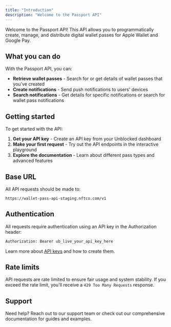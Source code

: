 ```yaml
---
title: "Introduction"
description: "Welcome to the Passport API"
---
```


Welcome to the Passport API! This API allows you to programmatically create, manage, and distribute digital wallet passes for Apple Wallet and Google Pay.

## What you can do

With the Passport API, you can:

- **Retrieve wallet passes** - Search for or get details of wallet passes that you've created
- **Create notifications** - Send push notifications to users' devices
- **Search notifications** - Get details for specific notifications or search for wallet pass notifications

## Getting started

To get started with the API:

1. **Get your API key** - Create an API key from your Unblocked dashboard
2. **Make your first request** - Try out the API endpoints in the interactive playground
3. **Explore the documentation** - Learn about different pass types and advanced features

## Base URL

All API requests should be made to:

```
https://wallet-pass-api-staging.nftco.com/v1
```

## Authentication

All requests require authentication using an API key in the Authorization header:

```bash
Authorization: Bearer ub_live_your_api_key_here
```

Learn more about [API keys](/api-reference/api-keys) and how to create them.

## Rate limits

API requests are rate limited to ensure fair usage and system stability. If you exceed the rate limit, you'll receive a `429 Too Many Requests` response.

## Support

Need help? Reach out to our support team or check out our comprehensive documentation for guides and examples.

